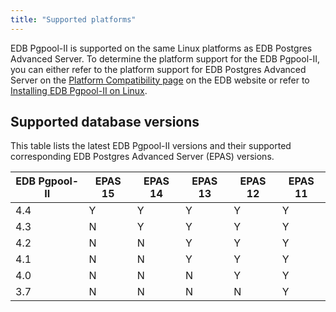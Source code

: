 ```yaml
---
title: "Supported platforms"
---
```


EDB Pgpool-II is supported on the same Linux platforms as EDB Postgres Advanced Server. To determine the platform support for the EDB Pgpool-II, you can either refer to the platform support for EDB Postgres Advanced Server on the [Platform Compatibility page](https://www.enterprisedb.com/platform-compatibility#epas) on the EDB website or refer to [Installing EDB Pgpool-II on Linux](./installing). 

## Supported database versions

This table lists the latest  EDB Pgpool-II versions and their supported corresponding EDB Postgres Advanced Server (EPAS) versions. 

| EDB Pgpool-II | EPAS 15 | EPAS 14 | EPAS 13 | EPAS 12 | EPAS 11 |
| ------------- | ------- | ------- | ------- | ------- | ------- |
| 4.4           | Y       | Y       | Y       | Y       | Y       |
| 4.3           | N       | Y       | Y       | Y       | Y       |
| 4.2           | N       | N       | Y       | Y       | Y       |
| 4.1           | N       | N       | Y       | Y       | Y       |
| 4.0           | N       | N       | N       | Y       | Y       |
| 3.7           | N       | N       | N       | N       | Y       |
